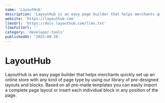 ```yaml
---
name: 'LayoutHub'
description: 'LayoutHub is an easy page builder that helps merchants quickly set up an online store with any kind of page type by using our library of pre-designed layouts and blocks. Based on all pre-made templates you can easily import a complete page layout or insert each individual block in any position of the page.'
website: 'https://layouthub.com'
llmsUrl: 'https://docs.layouthub.com/llms.txt'
llmsFullUrl: ''
category: 'developer-tools'
publishedAt: '2025-08-26'
---
```


# LayoutHub

LayoutHub is an easy page builder that helps merchants quickly set up an online store with any kind of page type by using our library of pre-designed layouts and blocks. Based on all pre-made templates you can easily import a complete page layout or insert each individual block in any position of the page.
